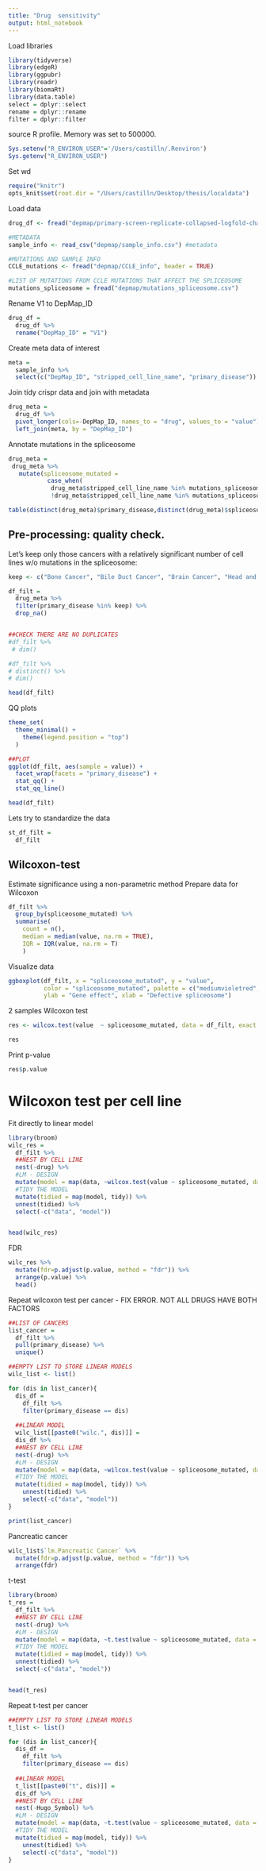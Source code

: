 ```yaml
---
title: "Drug  sensitivity"
output: html_notebook
---
```


Load libraries
```r
library(tidyverse)
library(edgeR)
library(ggpubr)
library(readr)
library(biomaRt)
library(data.table)
select = dplyr::select
rename = dplyr::rename
filter = dplyr::filter
```

source R profile. Memory was set to 500000.
```r
Sys.setenv("R_ENVIRON_USER"='/Users/castilln/.Renviron')
Sys.getenv("R_ENVIRON_USER")

```

Set wd
```r
require("knitr")
opts_knit$set(root.dir = "/Users/castilln/Desktop/thesis/localdata")
```

Load data
```r
drug_df <- fread("depmap/primary-screen-replicate-collapsed-logfold-change.csv", header = TRUE) 

#METADATA
sample_info <- read_csv("depmap/sample_info.csv") #metadata

#MUTATIONS AND SAMPLE INFO
CCLE_mutations <- fread("depmap/CCLE_info", header = TRUE) 

#LIST OF MUTATIONS FROM CCLE MUTATIONS THAT AFFECT THE SPLICEOSOME
mutations_spliceosome = fread("depmap/mutations_spliceosome.csv")
```

Rename V1 to DepMap_ID
```r
drug_df = 
  drug_df %>% 
  rename("DepMap_ID" = "V1")
```

Create meta data of interest
```r
meta = 
  sample_info %>% 
  select(c("DepMap_ID", "stripped_cell_line_name", "primary_disease"))
```

Join tidy crispr data and join with metadata
```r
drug_meta = 
  drug_df %>% 
  pivot_longer(cols=-DepMap_ID, names_to = "drug", values_to = "value") %>% 
  left_join(meta, by = "DepMap_ID")
```

Annotate mutations in the spliceosome
```r
drug_meta = 
 drug_meta %>% 
   mutate(spliceosome_mutated = 
           case_when(
            drug_meta$stripped_cell_line_name %in% mutations_spliceosome$stripped_cell_line_name ~ "YES", #if the mutation is in a gene from the spliceosome: 1 
            !drug_meta$stripped_cell_line_name %in% mutations_spliceosome$stripped_cell_line_name ~ "NO")) 
```


```r
table(distinct(drug_meta)$primary_disease,distinct(drug_meta)$spliceosome_mutated)
```

## Pre-processing: quality check. 
Let's keep only those cancers with a relatively significant number of cell lines w/o mutations in the spliceosome:
```r
keep <- c("Bone Cancer", "Bile Duct Cancer", "Brain Cancer", "Head and Neck Cancer",  "Lung Cancer", "Pancreatic Cancer")

df_filt = 
  drug_meta %>% 
  filter(primary_disease %in% keep) %>% 
  drop_na()


##CHECK THERE ARE NO DUPLICATES
#df_filt %>% 
 # dim()

#df_filt %>% 
# distinct() %>% 
# dim()
```

```r
head(df_filt)
```


QQ plots
```r
theme_set(
  theme_minimal() +
    theme(legend.position = "top")
  )

##PLOT 
ggplot(df_filt, aes(sample = value)) + 
  facet_wrap(facets = "primary_disease") +
  stat_qq() + 
  stat_qq_line() 
```
```r
head(df_filt)
```


Lets try to standardize the data 
```r
st_df_filt = 
  df_filt
```


## Wilcoxon-test
Estimate significance using a non-parametric method
Prepare data for Wilcoxon 
```r
df_filt %>% 
  group_by(spliceosome_mutated) %>% 
  summarise(
    count = n(),
    median = median(value, na.rm = TRUE),
    IQR = IQR(value, na.rm = T)
    )
```

Visualize data 
```r
ggboxplot(df_filt, x = "spliceosome_mutated", y = "value", 
          color = "spliceosome_mutated", palette = c("mediumvioletred","midnightblue"), 
          ylab = "Gene effect", xlab = "Defective spliceosome")
```

2 samples Wilcoxon test
```r
res <- wilcox.test(value  ~ spliceosome_mutated, data = df_filt, exact = FALSE)

res
```
Print p-value 
```r
res$p.value
```

# Wilcoxon test per cell line

Fit directly to linear model
```r
library(broom)
wilc_res =
  df_filt %>% 
  ##NEST BY CELL LINE
  nest(-drug) %>% 
  #LM - DESIGN
  mutate(model = map(data, ~wilcox.test(value ~ spliceosome_mutated, data = .))) %>% 
  #TIDY THE MODEL
  mutate(tidied = map(model, tidy)) %>%
  unnest(tidied) %>% 
  select(-c("data", "model"))


head(wilc_res)
```

FDR 
```r
wilc_res %>% 
  mutate(fdr=p.adjust(p.value, method = "fdr")) %>% 
  arrange(p.value) %>% 
  head()
```
Repeat wilcoxon test per cancer - FIX ERROR. NOT ALL DRUGS HAVE BOTH FACTORS
```r
##LIST OF CANCERS
list_cancer = 
  df_filt %>% 
  pull(primary_disease) %>% 
  unique()

##EMPTY LIST TO STORE LINEAR MODELS
wilc_list <- list()

for (dis in list_cancer){
  dis_df = 
    df_filt %>% 
    filter(primary_disease == dis)
  
  ##LINEAR MODEL
  wilc_list[[paste0("wilc.", dis)]] = 
  dis_df %>% 
  ##NEST BY CELL LINE
  nest(-drug) %>% 
  #LM - DESIGN
  mutate(model = map(data, ~wilcox.test(value ~ spliceosome_mutated, data = .))) %>% 
  #TIDY THE MODEL
  mutate(tidied = map(model, tidy)) %>% 
    unnest(tidied) %>% 
    select(-c("data", "model"))
}
```

```r
print(list_cancer)

```

Pancreatic cancer
```r
wilc_list$`lm.Pancreatic Cancer` %>% 
  mutate(fdr=p.adjust(p.value, method = "fdr")) %>% 
  arrange(fdr)
```


t-test
```r
library(broom)
t_res =
  df_filt %>% 
  ##NEST BY CELL LINE
  nest(-drug) %>% 
  #LM - DESIGN
  mutate(model = map(data, ~t.test(value ~ spliceosome_mutated, data = .))) %>% 
  #TIDY THE MODEL
  mutate(tidied = map(model, tidy)) %>%
  unnest(tidied) %>% 
  select(-c("data", "model"))


head(t_res)
```


Repeat t-test per cancer
```r
##EMPTY LIST TO STORE LINEAR MODELS
t_list <- list()

for (dis in list_cancer){
  dis_df = 
    df_filt %>% 
    filter(primary_disease == dis)
  
  ##LINEAR MODEL
  t_list[[paste0("t", dis)]] = 
  dis_df %>% 
  ##NEST BY CELL LINE
  nest(-Hugo_Symbol) %>% 
  #LM - DESIGN
  mutate(model = map(data, ~t.test(value ~ spliceosome_mutated, data = .))) %>% 
  #TIDY THE MODEL
  mutate(tidied = map(model, tidy)) %>% 
    unnest(tidied) %>% 
    select(-c("data", "model"))
}
```
